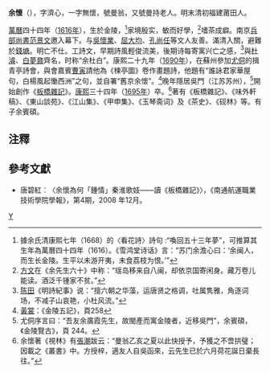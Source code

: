 '''余懷'''（{{bd|1616年||1695年}}），字濟心，一字無懷，號曼翁，又號曼持老人。明末清初福建莆田人。

[[萬曆|萬曆]]四十四年（[[1616年|1616年]]），生於金陵，<ref>據余氏清康熙七年（1668）的〈看花詩〉詩句 :“喚回五十三年夢”，可推算其生年為萬曆四十四年（1616）。《雪鸿堂诗话》言：“苏门余澹心曰：‘余闽人，而生长金陵。生平以未游开夷，未食荔枝为恨。’”</ref>家境殷实，敏而好學，<ref>[[方文|方文]]在《余先生六十》中称：“瑶岛移来自八闽，却依京国寄闲身。藏万卷儿能读。酒泛千锺家不贫。”</ref>嗜茶成癖。南京[[兵部尚書|兵部尚書]][[范景文|范景文]]邀入幕下。与[[吳懷業|吳懷業]]、[[屈大均|屈大均]]、[[孔尚任|孔尚任]]等文人友善。滿清入關，避難於[[錢塘|錢塘]]。明亡不仕。工詩文，早期詩風輕俊流美，後期诗每寄寓兴亡之感，<ref>[[陈田|陈田]]《明詩紀事》说：“擅六朝之华藻，运唐贤之格调，吐属隽雅，角逐词场，不减子山哀艳，小杜风流。”</ref>與[[杜濬|杜濬]]、[[白夢鼐|白夢鼐]]齊名，时称“余杜白”。康熙二十九年（[[1690年|1690年]]），在蘇州參加[[尤侗|尤侗]]的揖青亭詩會，與會嘉賓[[曹寅|曹寅]]請他為《楝亭圖》卷作畫題詩，他題有“誰詠君家華屋句，白楊風起慟西洲”之句，並自署“舊京余懷”。<ref>[[黃裳|黃裳]]：《金陵五記》，頁258</ref>晚年隱居吳門（江苏苏州），<ref>尤侗序言曰：“吾友余廣霞先生，故閩產而寓金陵者，近移吳門”，余賓碩，《金陵覽古》，頁 244。</ref>開始創作《[[板橋雜記|板橋雜記]]》。[[康熙|康熙]]三十四年（[[1695年|1695年]]）卒。<ref>余懷著《視林》有[[張潮|張潮]]跋云：“曼翁乙亥之夏以此快授予，予獲之不啻拱璧；因載之《叢書》中。方授梓，適友人自吳函來，云先生已於六月荷花誕日棄長往。”</ref>著有《板橋雜記》、《味外軒稿》、《東山談苑》、《江山集》、《甲申集》、《玉琴斋词》及《茶史》、《砚林》等。有子余賓碩。

==注釋==
{{reflist}}

==參考文獻==
*唐碧紅︰〈余懷為何「鍾情」秦淮歌妓——讀《板橋雜記》〉，《南通航運職業技術學院學報》，第4期，2008 年12月。

[[category:清朝人|Y]]